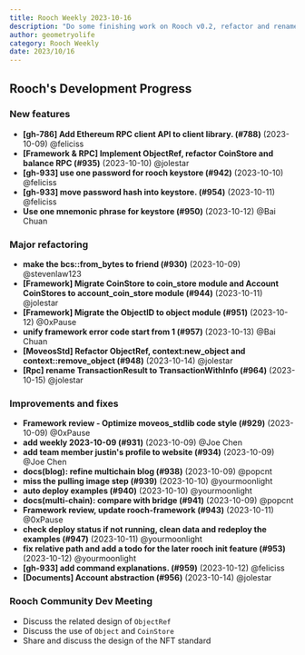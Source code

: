 ```yaml
---
title: Rooch Weekly 2023-10-16
description: "Do some finishing work on Rooch v0.2, refactor and rename some interfaces, add some documentation and fix some bugs"
author: geometryolife
category: Rooch Weekly
date: 2023/10/16
---
```



<PostHeader />

## Rooch's Development Progress

### New features

- **[gh-786] Add Ethereum RPC client API to client library. (#788)** (2023-10-09) @feliciss
- **[Framework & RPC] Implement ObjectRef, refactor CoinStore and balance RPC (#935)** (2023-10-10) @jolestar
- **[gh-933] use one password for rooch keystore (#942)** (2023-10-10) @feliciss
- **[gh-933] move password hash into keystore. (#954)** (2023-10-11) @feliciss
- **Use one mnemonic phrase for keystore (#950)** (2023-10-12) @Bai Chuan

### Major refactoring

- **make the bcs::from_bytes to friend (#930)** (2023-10-09) @stevenlaw123
- **[Framework] Migrate CoinStore to coin_store module and Account CoinStores to account_coin_store module (#944)** (2023-10-11) @jolestar
- **[Framework] Migrate the ObjectID to object module (#951)** (2023-10-12) @0xPause
- **unify framework error code start from 1 (#957)** (2023-10-13) @Bai Chuan
- **[MoveosStd] Refactor ObjectRef, context:new_object and context::remove_object (#948)** (2023-10-14) @jolestar
- **[Rpc] rename TransactionResult to TransactionWithInfo (#964)** (2023-10-15) @jolestar

### Improvements and fixes

- **Framework review - Optimize moveos_stdlib code style (#929)** (2023-10-09) @0xPause
- **add weekly 2023-10-09 (#931)** (2023-10-09) @Joe Chen
- **add team member justin's profile to website (#934)** (2023-10-09) @Joe Chen
- **docs(blog): refine multichain blog (#938)** (2023-10-09) @popcnt
- **miss the pulling image step (#939)** (2023-10-10) @yourmoonlight
- **auto deploy examples (#940)** (2023-10-10) @yourmoonlight
- **docs(multi-chain): compare with bridge (#941)** (2023-10-09) @popcnt
- **Framework review, update rooch-framework (#943)** (2023-10-11) @0xPause
- **check deploy status if not running, clean data and redeploy the examples (#947)** (2023-10-11) @yourmoonlight
- **fix relative path and add a todo for the later rooch init feature (#953)** (2023-10-12) @yourmoonlight
- **[gh-933] add command explanations. (#959)** (2023-10-12) @feliciss
- **[Documents] Account abstraction (#956)** (2023-10-14) @jolestar

### Rooch Community Dev Meeting

- Discuss the related design of `ObjectRef`
- Discuss the use of `Object` and `CoinStore`
- Share and discuss the design of the NFT standard
